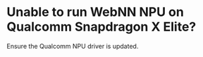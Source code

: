 # Unable to run WebNN NPU on Qualcomm Snapdragon X Elite?

Ensure the Qualcomm NPU driver is updated.